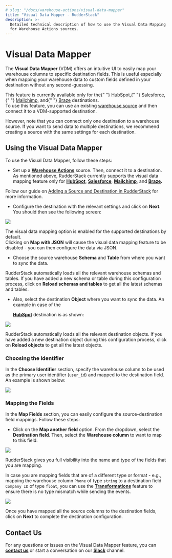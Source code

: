 ```yaml
---
# slug: "/docs/warehouse-actions/visual-data-mapper"
title: "Visual Data Mapper - RudderStack"
description: >-
  Detailed technical description of how to use the Visual Data Mapping feature
  for Warehouse Actions sources.
---
```


# Visual Data Mapper

The **Visual Data Mapper** \(VDM\) offers an intuitive UI to easily map your warehouse columns to specific destination fields. This is useful especially when mapping your warehouse data to custom fields defined in your destination without any second-guessing.

<div class="infoBlock">
  This feature is currently available only for the{" "}
  <a href="../destinations/crm/hubspot">HubSpot</a>,{" "}
  <a href="../destinations/crm/salesforce">Salesforce</a>,{" "}
  <a href="../destinations/marketing/mailchimp">Mailchimp</a>, and{" "}
  <a href="../destinations//marketing/braze">Braze</a>
  destinations.
</div>

<div class="successBlock">
To use this feature, you can use an existing <a href="../warehouse-actions">warehouse source</a> and then connect it to a VDM-supported destination.

However, note that you can connect only one destination to a warehouse source. If you want to send data to multiple destinations, we recommend creating a source with the same settings for each destination.

</div>

## Using the Visual Data Mapper

To use the Visual Data Mapper, follow these steps:

- Set up a [**Warehouse Actions**](./) source. Then, connect it to a destination. As mentioned above, RudderStack currently supports the visual data mapping feature only for [**HubSpot**](../destinations/crm/hubspot.md), [**Salesforce**](../destinations/crm/salesforce.md), [**Mailchimp**](../destinations/marketing/mailchimp.md), and [**Braze**](../destinations/marketing/braze.md)**.**

<div class="infoBlock">
Follow our guide on <a href="../connections/adding-source-and-destination-rudderstack">Adding a Source and Destination in RudderStack</a> for more information.

</div>

- Configure the destination with the relevant settings and click on **Next**. You should then see the following screen:

![](../.gitbook/assets/1%20%2828%29.png)

<div class="successBlock">
  The visual data mapping option is enabled for the supported destinations by
  default.
</div>

<div class="warningBlock">
Clicking on <strong>Map with JSON</strong> will cause the visual data mapping feature to be disabled - you can then configure the data via JSON.

</div>

- Choose the source warehouse **Schema** and **Table** from where you want to sync the data.

<div class="successBlock">
  RudderStack automatically loads all the relevant warehouse schemas and tables.
  If you have added a new schema or table during this configuration process,
  click on <strong>Reload schemas and tables</strong> to get all the latest
  schemas and tables.
</div>

- Also, select the destination **Object** where you want to sync the data. An example in case of the

  [**HubSpot**](../destinations/crm/hubspot.md) destination is as shown:

![](../.gitbook/assets/2%20%2831%29.png)

<div class="successBlock">
  RudderStack automatically loads all the relevant destination objects. If you
  have added a new destination object during this configuration process, click
  on <strong>Reload objects</strong> to get all the latest objects.
</div>

### Choosing the Identifier

In the **Choose Identifier** section, specify the warehouse column to be used as the primary user identifier \(`user_id`\) and mapped to the destination field. An example is shown below:

![](../.gitbook/assets/3%20%2828%29.png)

### Mapping the Fields

In the **Map Fields** section, you can easily configure the source-destination field mappings. Follow these steps:

- Click on the **Map another field** option. From the dropdown, select the **Destination field**. Then, select the **Warehouse column** to want to map to this field.

![](../.gitbook/assets/image%20%2896%29.png)

<div class="successBlock">
  RudderStack gives you full visibility into the name and type of the fields
  that you are mapping.
</div>

In case you are mapping fields that are of a different type or format - e.g., mapping the warehouse column `Phone` of type `string` to a destination field `Company ID` of type `float`, you can use the [**Transformations**](../adding-a-new-user-transformation-in-rudderstack/) feature to ensure there is no type mismatch while sending the events.

![](../.gitbook/assets/6%20%2823%29.png)

Once you have mapped all the source columns to the destination fields, click on **Next** to complete the destination configuration.

## Contact Us

For any questions or issues on the Visual Data Mapper feature, you can [**contact us**](mailto:%20docs@rudderstack.com) or start a conversation on our [**Slack**](https://resources.rudderstack.com/join-rudderstack-slack) channel.
